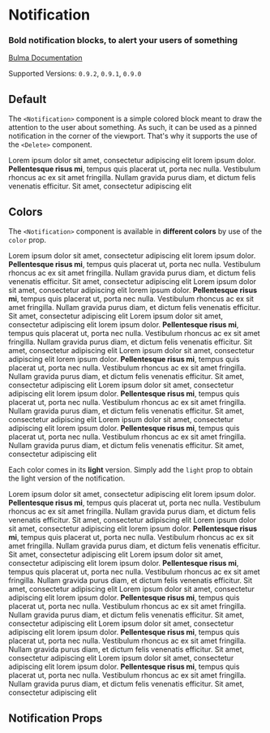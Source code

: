 

<Meta title="Elements/Notification" component={Notification} />

# Notification

### Bold **notification** blocks, to alert your users of something

[Bulma Documentation](https://bulma.io/documentation/elements/notification/)

Supported Versions: `0.9.2`, `0.9.1`, `0.9.0`

## Default

The `<Notification>` component is a simple colored block meant to draw the attention to the user about something. As such, it can be used as a pinned notification in the corner of the viewport. That's why it supports the use of the `<Delete>` component.

<Canvas>
  <Story name="Default">
    <Notification>
      <Delete />
      Lorem ipsum dolor sit amet, consectetur adipiscing elit lorem ipsum dolor. <strong>Pellentesque risus mi</strong>, tempus quis placerat ut, porta nec nulla. Vestibulum rhoncus ac ex sit amet fringilla. Nullam gravida purus diam, et dictum <a>felis venenatis</a> efficitur. Sit amet, consectetur adipiscing elit
    </Notification>
  </Story>
</Canvas>

## Colors

The `<Notification>` component is available in **different colors** by use of the `color` prop.

<Canvas>
  <Story name="Colors">
    <React.Fragment>
      <Notification color="primary">
        <Delete />
        Lorem ipsum dolor sit amet, consectetur adipiscing elit lorem ipsum dolor. <strong>Pellentesque risus mi</strong>, tempus quis placerat ut, porta nec nulla. Vestibulum rhoncus ac ex sit amet fringilla. Nullam gravida purus diam, et dictum <a>felis venenatis</a> efficitur. Sit amet, consectetur adipiscing elit
      </Notification>
      <Notification color="link">
        <Delete />
        Lorem ipsum dolor sit amet, consectetur adipiscing elit lorem ipsum dolor. <strong>Pellentesque risus mi</strong>, tempus quis placerat ut, porta nec nulla. Vestibulum rhoncus ac ex sit amet fringilla. Nullam gravida purus diam, et dictum <a>felis venenatis</a> efficitur. Sit amet, consectetur adipiscing elit
      </Notification>
      <Notification color="info">
        <Delete />
        Lorem ipsum dolor sit amet, consectetur adipiscing elit lorem ipsum dolor. <strong>Pellentesque risus mi</strong>, tempus quis placerat ut, porta nec nulla. Vestibulum rhoncus ac ex sit amet fringilla. Nullam gravida purus diam, et dictum <a>felis venenatis</a> efficitur. Sit amet, consectetur adipiscing elit
      </Notification>
      <Notification color="success">
        <Delete />
        Lorem ipsum dolor sit amet, consectetur adipiscing elit lorem ipsum dolor. <strong>Pellentesque risus mi</strong>, tempus quis placerat ut, porta nec nulla. Vestibulum rhoncus ac ex sit amet fringilla. Nullam gravida purus diam, et dictum <a>felis venenatis</a> efficitur. Sit amet, consectetur adipiscing elit
      </Notification>
      <Notification color="warning">
        <Delete />
        Lorem ipsum dolor sit amet, consectetur adipiscing elit lorem ipsum dolor. <strong>Pellentesque risus mi</strong>, tempus quis placerat ut, porta nec nulla. Vestibulum rhoncus ac ex sit amet fringilla. Nullam gravida purus diam, et dictum <a>felis venenatis</a> efficitur. Sit amet, consectetur adipiscing elit
      </Notification>
      <Notification color="danger">
        <Delete />
        Lorem ipsum dolor sit amet, consectetur adipiscing elit lorem ipsum dolor. <strong>Pellentesque risus mi</strong>, tempus quis placerat ut, porta nec nulla. Vestibulum rhoncus ac ex sit amet fringilla. Nullam gravida purus diam, et dictum <a>felis venenatis</a> efficitur. Sit amet, consectetur adipiscing elit
      </Notification>
    </React.Fragment>
  </Story>
</Canvas>

Each color comes in its **light** version. Simply add the `light` prop to obtain the light version of the notification.

<Canvas>
  <Story name="Light Colors">
    <React.Fragment>
      <Notification color="primary" light>
        <Delete />
        Lorem ipsum dolor sit amet, consectetur adipiscing elit lorem ipsum dolor. <strong>Pellentesque risus mi</strong>, tempus quis placerat ut, porta nec nulla. Vestibulum rhoncus ac ex sit amet fringilla. Nullam gravida purus diam, et dictum <a>felis venenatis</a> efficitur. Sit amet, consectetur adipiscing elit
      </Notification>
      <Notification color="link" light>
        <Delete />
        Lorem ipsum dolor sit amet, consectetur adipiscing elit lorem ipsum dolor. <strong>Pellentesque risus mi</strong>, tempus quis placerat ut, porta nec nulla. Vestibulum rhoncus ac ex sit amet fringilla. Nullam gravida purus diam, et dictum <a>felis venenatis</a> efficitur. Sit amet, consectetur adipiscing elit
      </Notification>
      <Notification color="info" light>
        <Delete />
        Lorem ipsum dolor sit amet, consectetur adipiscing elit lorem ipsum dolor. <strong>Pellentesque risus mi</strong>, tempus quis placerat ut, porta nec nulla. Vestibulum rhoncus ac ex sit amet fringilla. Nullam gravida purus diam, et dictum <a>felis venenatis</a> efficitur. Sit amet, consectetur adipiscing elit
      </Notification>
      <Notification color="success" light>
        <Delete />
        Lorem ipsum dolor sit amet, consectetur adipiscing elit lorem ipsum dolor. <strong>Pellentesque risus mi</strong>, tempus quis placerat ut, porta nec nulla. Vestibulum rhoncus ac ex sit amet fringilla. Nullam gravida purus diam, et dictum <a>felis venenatis</a> efficitur. Sit amet, consectetur adipiscing elit
      </Notification>
      <Notification color="warning" light>
        <Delete />
        Lorem ipsum dolor sit amet, consectetur adipiscing elit lorem ipsum dolor. <strong>Pellentesque risus mi</strong>, tempus quis placerat ut, porta nec nulla. Vestibulum rhoncus ac ex sit amet fringilla. Nullam gravida purus diam, et dictum <a>felis venenatis</a> efficitur. Sit amet, consectetur adipiscing elit
      </Notification>
      <Notification color="danger" light>
        <Delete />
        Lorem ipsum dolor sit amet, consectetur adipiscing elit lorem ipsum dolor. <strong>Pellentesque risus mi</strong>, tempus quis placerat ut, porta nec nulla. Vestibulum rhoncus ac ex sit amet fringilla. Nullam gravida purus diam, et dictum <a>felis venenatis</a> efficitur. Sit amet, consectetur adipiscing elit
      </Notification>
    </React.Fragment>
  </Story>
</Canvas>

## Notification Props

<ArgsTable of={Notification} />
